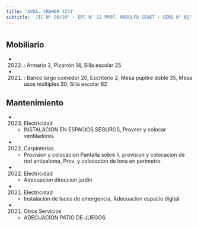 ```yaml
---
title: 'AVDA. CRAMER 3271'
subtitle: 'JIC N° 09/10° - EPC N° 12 PROF. RODOLFO SENET - CENS N° 81'
---
```


#


## Mobiliario

*  (2022) : Armario 2, Pizarrón 14, Silla escolar 25 

*  (2021) : Banco largo comedor 20, Escritorio 2, Mesa pupitre doble 35, Mesa usos múltiples 30, Silla escolar 62 





## Mantenimiento

*  (2023) Electricidad 
    + INSTALACION EN ESPACIOS SEGUROS, Proveer y colocar ventiladores

*  (2022) Carpinterías 
    + Provision y colocacion Pantalla sobre li, provision y colocacion de red antipaloma, Prov. y colocacion de lona en perimetro

*  (2022) Electricidad 
    + Adecuacion direccion jardin

*  (2021) Electricidad 
    + Instalación de luces de emergencia, Adecuacion espacio digital

*  (2021) Otros Servicios 
    + ADECUACION PATIO DE JUEGOS



